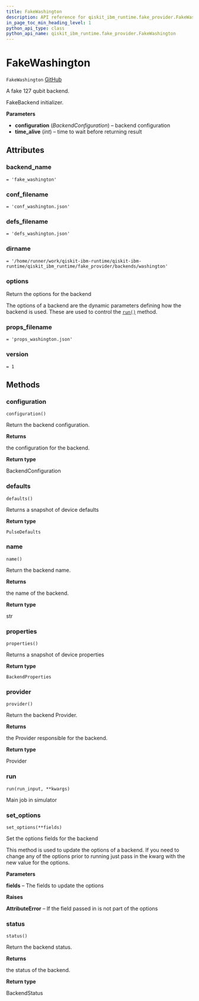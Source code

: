 ```yaml
---
title: FakeWashington
description: API reference for qiskit_ibm_runtime.fake_provider.FakeWashington
in_page_toc_min_heading_level: 1
python_api_type: class
python_api_name: qiskit_ibm_runtime.fake_provider.FakeWashington
---
```


# FakeWashington

<span id="qiskit_ibm_runtime.fake_provider.FakeWashington" />

`FakeWashington` [GitHub](https://github.com/qiskit/qiskit-ibm-runtime/tree/stable/0.19/qiskit_ibm_runtime/fake_provider/backends/washington/fake_washington.py "view source code")

A fake 127 qubit backend.

FakeBackend initializer.

**Parameters**

*   **configuration** (*BackendConfiguration*) – backend configuration
*   **time\_alive** (*int*) – time to wait before returning result

## Attributes

<span id="qiskit_ibm_runtime.fake_provider.FakeWashington.backend_name" />

### backend\_name

`= 'fake_washington'`

<span id="qiskit_ibm_runtime.fake_provider.FakeWashington.conf_filename" />

### conf\_filename

`= 'conf_washington.json'`

<span id="qiskit_ibm_runtime.fake_provider.FakeWashington.defs_filename" />

### defs\_filename

`= 'defs_washington.json'`

<span id="qiskit_ibm_runtime.fake_provider.FakeWashington.dirname" />

### dirname

`= '/home/runner/work/qiskit-ibm-runtime/qiskit-ibm-runtime/qiskit_ibm_runtime/fake_provider/backends/washington'`

<span id="qiskit_ibm_runtime.fake_provider.FakeWashington.options" />

### options

Return the options for the backend

The options of a backend are the dynamic parameters defining how the backend is used. These are used to control the [`run()`](#qiskit_ibm_runtime.fake_provider.FakeWashington.run "qiskit_ibm_runtime.fake_provider.FakeWashington.run") method.

<span id="qiskit_ibm_runtime.fake_provider.FakeWashington.props_filename" />

### props\_filename

`= 'props_washington.json'`

<span id="qiskit_ibm_runtime.fake_provider.FakeWashington.version" />

### version

`= 1`

## Methods

### configuration

<span id="qiskit_ibm_runtime.fake_provider.FakeWashington.configuration" />

`configuration()`

Return the backend configuration.

**Returns**

the configuration for the backend.

**Return type**

BackendConfiguration

### defaults

<span id="qiskit_ibm_runtime.fake_provider.FakeWashington.defaults" />

`defaults()`

Returns a snapshot of device defaults

**Return type**

`PulseDefaults`

### name

<span id="qiskit_ibm_runtime.fake_provider.FakeWashington.name" />

`name()`

Return the backend name.

**Returns**

the name of the backend.

**Return type**

str

### properties

<span id="qiskit_ibm_runtime.fake_provider.FakeWashington.properties" />

`properties()`

Returns a snapshot of device properties

**Return type**

`BackendProperties`

### provider

<span id="qiskit_ibm_runtime.fake_provider.FakeWashington.provider" />

`provider()`

Return the backend Provider.

**Returns**

the Provider responsible for the backend.

**Return type**

Provider

### run

<span id="qiskit_ibm_runtime.fake_provider.FakeWashington.run" />

`run(run_input, **kwargs)`

Main job in simulator

### set\_options

<span id="qiskit_ibm_runtime.fake_provider.FakeWashington.set_options" />

`set_options(**fields)`

Set the options fields for the backend

This method is used to update the options of a backend. If you need to change any of the options prior to running just pass in the kwarg with the new value for the options.

**Parameters**

**fields** – The fields to update the options

**Raises**

**AttributeError** – If the field passed in is not part of the options

### status

<span id="qiskit_ibm_runtime.fake_provider.FakeWashington.status" />

`status()`

Return the backend status.

**Returns**

the status of the backend.

**Return type**

BackendStatus

